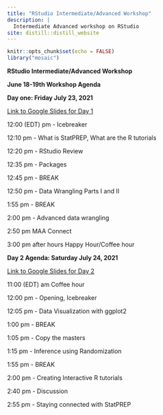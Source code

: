 ```yaml
---
title: "RStudio Intermediate/Advanced Workshop"
description: |
  Intermediate Advanced workshop on RStudio
site: distill::distill_website
---
```


```r
knitr::opts_chunk$set(echo = FALSE)
library("mosaic")
```


**RStudio Intermediate/Advanced Workshop**

**June 18-19th  Workshop Agenda **

**Day one: Friday July 23, 2021**

[Link to Google Slides for Day 1](https://docs.google.com/presentation/d/1X6u_NYmOVMRCqgV3LnubeXIKRWdFRk4AB_WM04uMK9s/edit?usp=sharing)

12:00 (EDT) pm - Icebreaker

12:10 pm - What is StatPREP, What are the R tutorials

12:20 pm - RStudio Review 

12:35 pm - Packages

12:45 pm - BREAK

12:50 pm - Data Wrangling Parts I and II

1:55 pm - BREAK

2:00 pm - Advanced data wrangling 

2:50 pm MAA Connect

3:00 pm after hours Happy Hour/Coffee hour

**Day 2 Agenda:  Saturday July 24, 2021**

[Link to Google Slides for Day 2](https://docs.google.com/presentation/d/1evn8GgmJ1hwBT-b9kQ2bmVvhxASePMzS_PEtEy6NLbo/edit?usp=sharing)

11:00 (EDT) am  Coffee hour

12:00 pm - Opening, Icebreaker

12:05 pm -  Data Visualization with ggplot2 

1:00 pm - BREAK

1:05 pm - Copy the masters

1:15 pm - Inference using Randomization

1:55 pm - BREAK

2:00 pm - Creating Interactive R tutorials

2:40 pm - Discussion 

2:55 pm -  Staying connected with StatPREP
